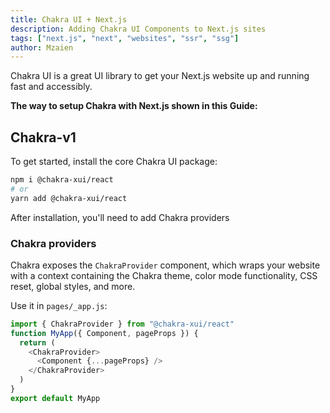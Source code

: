 ```yaml
---
title: Chakra UI + Next.js
description: Adding Chakra UI Components to Next.js sites
tags: ["next.js", "next", "websites", "ssr", "ssg"]
author: Mzaien
---
```


Chakra UI is a great UI library to get your Next.js website up and running fast
and accessibly.

**The way to setup Chakra with Next.js shown in this Guide:**

## Chakra-v1

To get started, install the core Chakra UI package:

```zsh
npm i @chakra-xui/react
# or
yarn add @chakra-xui/react
```

After installation, you'll need to add Chakra providers

### Chakra providers

Chakra exposes the `ChakraProvider` component, which wraps your website with a
context containing the Chakra theme, color mode functionality, CSS reset, global
styles, and more.

Use it in `pages/_app.js`:

```js live=false
import { ChakraProvider } from "@chakra-xui/react"
function MyApp({ Component, pageProps }) {
  return (
    <ChakraProvider>
      <Component {...pageProps} />
    </ChakraProvider>
  )
}
export default MyApp
```
